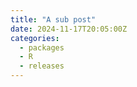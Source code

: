 ```yaml
---
title: "A sub post"
date: 2024-11-17T20:05:00Z
categories:
  - packages
  - R
  - releases
---
```


